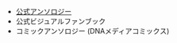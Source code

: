 
- [公式アンソロジー](https://pjsekai.sega.jp/anthology/index.html)  
- 公式ビジュアルファンブック
- コミックアンソロジー (DNAメディアコミックス)